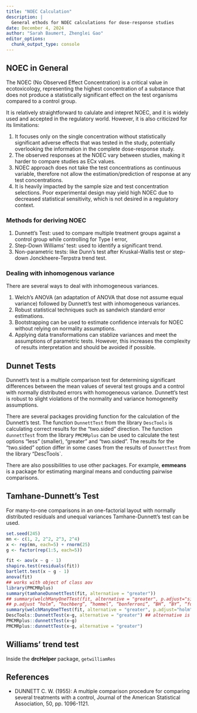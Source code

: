 ```yaml
---
title: "NOEC Calculation"
description: | 
  General ethods for NOEC calculations for dose-response studies
date: December 4, 2024
author: "Sarah Baumert, Zhenglei Gao"
editor_options: 
  chunk_output_type: console
---
```


## NOEC in General

The NOEC (No Observed Effect Concentration) is a critical value in ecotoxicology, representing the highest concentration of a substance that does not produce a statistically significant effect on the test organisms compared to a control group. 

It is relatively straightforward to calulate and intepret NOEC, and it is widely used and accepted in the regulatory world. However, it is also criticized for its limitations:

1. It focuses only on the single concentration without statistically significant adverse effects that was tested in the study, potentially overlooking the information in the complete dose-response study.
2. The observed responses at the NOEC vary between studies, making it harder to compare studies as ECx values.
3. NOEC approach does not take the test concentrations as continuous variable, therefore not allow the estimation/prediction of response at any test concentrations.
4. It is heavily impacted by the sample size and test concentration selections. Poor experimental design may yield high NOEC due to decreased statistical sensitivity, which is not desired in a regulatory context.

### Methods for deriving NOEC 

1. Dunnett's Test: used to compare multiple treatment groups against a control group while controlling for Type I error, 
2. Step-Down Williams' test: used to identify a significant trend.
3. Non-parametric tests: like Dunn's test after Kruskal-Wallis test or step-down Jonckheere-Terpstra trend test.


### Dealing with inhomogenous variance

There are several ways to deal with inhomogeneous variances. 

1. Welch's ANOVA (an adaptation of ANOVA that dose not assume equal variance) followed by Dunnett's test with inhomogeneous variances.
2. Robust statistical techniques such as sandwich standard error estimations.
3. Bootstrapping can be used to estimate confidence intervals for NOEC without relying on normality assumptions.
4. Applying data transformations can stablize variances and meet the assumptions of parametric tests. However, this  increases the complexity of results interpretation  and should be avoided if possible.



## Dunnet Tests

Dunnett's test is a multiple comparison test for determining significant differences between the mean values of several test groups and a control with normally distributed errors with homogeneous variance. Dunnett's test is robust to slight violations of the normality and variance homogeneity assumptions.

There are several packages providing function for the calculation of the Dunnett’s test. The function `DunnettTest` from the library `DescTools` is calculating correct results for the "two.sided" direction. The function `dunnettTest` from the library `PMCMRplus` can be used to calculate the test options “less” (smaller), “greater” and "two.sided". The results for the "two.sided" option differ in some cases from the results of `DunnettTest` from the library “DescTools`. 

There are also possibilities to use other packages. For example, **emmeans** is a package for estimating marginal means and conducting pairwise comparisons.

## Tamhane-Dunnett's Test

For many-to-one comparisons in an one-factorial layout with normally distributed residuals and unequal variances Tamhane-Dunnett's test can be used.

```r
set.seed(245)
mn <- c(1, 2, 2^2, 2^3, 2^4)
x <- rep(mn, each=5) + rnorm(25)
g <- factor(rep(1:5, each=5))

fit <- aov(x ~ g - 1)
shapiro.test(residuals(fit))
bartlett.test(x ~ g - 1)
anova(fit)
## works with object of class aov
library(PMCMRplus)
summary(tamhaneDunnettTest(fit, alternative = "greater"))
## summary(welchManyOneTTest(fit, alternative = "greater", p.adjust="single-step"))
## p.adjust “holm”, “hochberg”, “hommel”, “bonferroni”, “BH”, “BY”, “fdr”, “none”
summary(welchManyOneTTest(fit, alternative = "greater", p.adjust="holm"))
DescTools::DunnettTest(x~g, alternative = "greater") ## alternative is not taking effect in this case
PMCMRplus::dunnettTest(x~g)
PMCMRplus::dunnettTest(x~g, alternative = "greater")
```

## Williams' trend test



Inside the **drcHelper** package, `getwilliamRes`

## References

- DUNNETT C. W. (1955): A multiple comparison procedure for comparing several treatments with a control, Journal of the American Statistical Association, 50, pp. 1096-1121.

